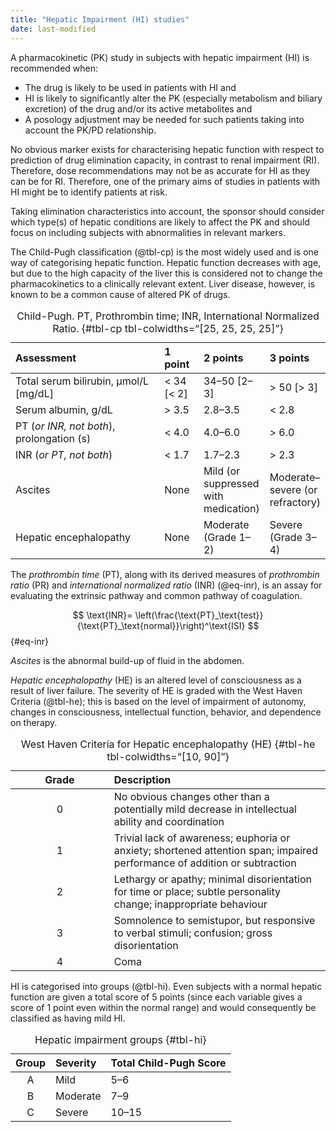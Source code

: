 ```yaml
---
title: "Hepatic Impairment (HI) studies"
date: last-modified
---
```


:::{.callout-caution title="Under construction"}
:::

A pharmacokinetic (PK) study in subjects with hepatic impairment (HI) is recommended when:

* The drug is likely to be used in patients with HI and
* HI is likely to significantly alter the PK (especially metabolism and biliary excretion) of the drug and/or its active metabolites and
* A posology adjustment may be needed for such patients taking into account the PK/PD relationship.

No obvious marker exists for characterising hepatic function with respect to prediction of drug elimination capacity, in contrast to renal impairment (RI).
Therefore, dose recommendations may not be as accurate for HI as they can be for RI.
Therefore, one of the primary aims of studies in patients with HI might be to identify patients at risk.

Taking elimination characteristics into account, the sponsor should consider which type(s) of hepatic conditions are likely to affect the PK and should focus on including subjects with abnormalities in relevant markers.

The Child-Pugh classification (@tbl-cp) is the most widely used and is one way of categorising hepatic function.
Hepatic function decreases with age, but due to the high capacity of the liver this is considered not to change the pharmacokinetics to a clinically relevant extent.
Liver disease, however, is known to be a common cause of altered PK of drugs.

| Assessment                                 | 1 point    | 2 points      | 3 points   |
| :----------------------------------------- | :--------- | :------------ | :--------- |
| Total serum bilirubin, μmol/L [mg/dL]      | < 34 [< 2] | 34--50 [2--3] | > 50 [> 3] |
| Serum albumin, g/dL                        | > 3.5      | 2.8--3.5      | < 2.8      |
| PT (*or INR, not both*), prolongation (s)  | < 4.0      | 4.0--6.0      | > 6.0      |
| INR (*or PT, not both*)                    | < 1.7      | 1.7--2.3      | > 2.3      |
| Ascites                                    | None       | Mild (or suppressed with medication) | Moderate--severe (or refractory) |
| Hepatic encephalopathy                     | None       | Moderate (Grade 1--2)   | Severe (Grade 3--4) |

: Child-Pugh. PT, Prothrombin time; INR, International Normalized Ratio. {#tbl-cp tbl-colwidths="[25, 25, 25, 25]"}

The *prothrombin time* (PT), along with its derived measures of *prothrombin ratio* (PR) and *international normalized ratio* (INR) (@eq-inr), is an assay for evaluating the extrinsic pathway and common pathway of coagulation.

$$
\text{INR}= \left(\frac{\text{PT}_\text{test}}{\text{PT}_\text{normal}}\right)^\text{ISI}
$$ {#eq-inr}

*Ascites* is the abnormal build-up of fluid in the abdomen.

*Hepatic encephalopathy* (HE) is an altered level of consciousness as a result of liver failure.
The severity of HE is graded with the West Haven Criteria (@tbl-he); this is based on the level of impairment of autonomy, changes in consciousness, intellectual function, behavior, and dependence on therapy.

| Grade | Description |
| :---: | :---------- |
|   0   | No obvious changes other than a potentially mild decrease in intellectual ability and coordination |
|   1   | Trivial lack of awareness; euphoria or anxiety; shortened attention span; impaired performance of addition or subtraction |
|   2   | Lethargy or apathy; minimal disorientation for time or place; subtle personality change; inappropriate behaviour |
|   3   | Somnolence to semistupor, but responsive to verbal stimuli; confusion; gross disorientation |
|   4   | Coma |

: West Haven Criteria for Hepatic encephalopathy (HE) {#tbl-he tbl-colwidths="[10, 90]"}

HI is categorised into groups (@tbl-hi).
Even subjects with a normal hepatic function are given a total score of 5 points (since each variable gives a score of 1 point even within the normal range) and would consequently be classified as having mild HI.

| Group | Severity | Total Child-Pugh Score|
| :---: |:-------- | :-------------------- |
| A     | Mild     | 5--6                  |
| B     | Moderate | 7--9                  |
| C     | Severe   | 10--15                |

: Hepatic impairment groups {#tbl-hi}
